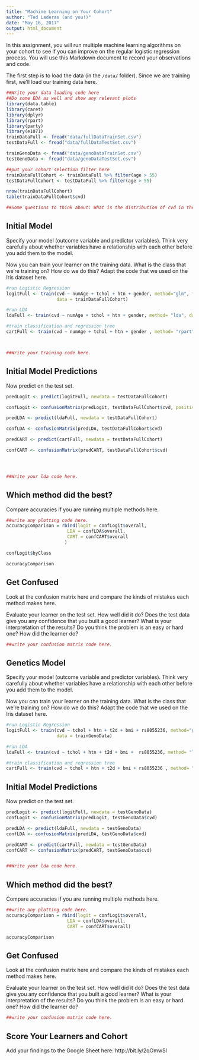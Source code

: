```yaml
---
title: "Machine Learning on Your Cohort"
author: "Ted Laderas (and you!)"
date: "May 16, 2017"
output: html_document
---
```


In this assignment, you will run multiple machine learning algorithms on your cohort to see if you can improve on the regular logistic regression process. You will use this Markdown document to record your observations and code.

The first step is to load the data (in the `/data/` folder). Since we are training first, we'll load our training data here.

```r
##Write your data loading code here
##Do some EDA as well and show any relevant plots
library(data.table)
library(caret)
library(dplyr)
library(rpart)
library(party)
library(e1071)
trainDataFull <- fread("data/fullDataTrainSet.csv")
testDataFull <- fread("data/fullDataTestSet.csv")

trainGenoData <- fread("data/genoDataTrainSet.csv")
testGenoData <- fread("data/genoDataTestSet.csv")

##put your cohort selection filter here
trainDataFullCohort <- trainDataFull %>% filter(age > 55)
testDataFullCohort <- testDataFull %>% filter(age > 55)

nrow(trainDataFullCohort)
table(trainDataFullCohort$cvd)

##Some questions to think about: What is the distribution of cvd in the training set and the test set? Are there any concerns?
```

## Initial Model

Specify your model (outcome variable and predictor variables). Think very carefully about whether variables have a relationship with each other before you add them to the model.

Now you can train your learner on the training data. What is the class that we're training on? How do we do this? Adapt the code that we used on the Iris dataset here. 

```r
#run Logistic Regression
logitFull <- train(cvd ~ numAge + tchol + htn + gender, method="glm", family="binomial",
                   data = trainDataFullCohort)

#run LDA
ldaFull <- train(cvd ~ numAge + tchol + htn + gender, method= "lda", data=trainDataFullCohort)

#train classification and regression tree
cartFull <- train(cvd ~ numAge + tchol + htn + gender , method= "rpart", data=trainDataFullCohort)



##Write your training code here.
```

## Initial Model Predictions

Now predict on the test set.

```r
predLogit <- predict(logitFull, newdata = testDataFullCohort)

confLogit <- confusionMatrix(predLogit, testDataFullCohort$cvd, positive="Y")

predLDA <- predict(ldaFull, newdata = testDataFullCohort)

confLDA <- confusionMatrix(predLDA, testDataFullCohort$cvd)

predCART <- predict(cartFull, newdata = testDataFullCohort)

confCART <- confusionMatrix(predCART, testDataFullCohort$cvd)




##Write your lda code here.
```

## Which method did the best?

Compare accuracies if you are running multiple methods here.

```r
##write any plotting code here.
accuracyComparison = rbind(logit = confLogit$overall,
                       LDA = confLDA$overall,
                       CART = confCART$overall
                      )

confLogit$byClass

accuracyComparison
```

## Get Confused

Look at the confusion matrix here and compare the kinds of mistakes each method makes here.

Evaluate your learner on the test set. How well did it do? Does the test data give you any confidence that you built a good learner? What is your interpretation of the results? Do you think the problem is an easy or hard one? How did the learner do?

```r
##write your confusion matrix code here.
```


## Genetics Model

Specify your model (outcome variable and predictor variables). Think very carefully about whether variables have a relationship with each other before you add them to the model.

Now you can train your learner on the training data. What is the class that we're training on? How do we do this? Adapt the code that we used on the Iris dataset here. 

```r
#run Logistic Regression
logitFull <- train(cvd ~ tchol + htn + t2d + bmi + rs8055236, method="glm", family="binomial",
                   data = trainGenoData)

#run LDA
ldaFull <- train(cvd ~ tchol + htn + t2d + bmi +  rs8055236, method= "lda", data=trainGenoData)

#train classification and regression tree
cartFull <- train(cvd ~ tchol + htn + t2d + bmi + rs8055236 , method= "rpart", data=trainGenoData)

```

## Initial Model Predictions

Now predict on the test set.

```r
predLogit <- predict(logitFull, newdata = testGenoData)
confLogit <- confusionMatrix(predLogit, testGenoData$cvd)

predLDA <- predict(ldaFull, newdata = testGenoData)
confLDA <- confusionMatrix(predLDA, testGenoData$cvd)

predCART <- predict(cartFull, newdata = testGenoData)
confCART <- confusionMatrix(predCART, testGenoData$cvd)


##Write your lda code here.
```

## Which method did the best?

Compare accuracies if you are running multiple methods here.

```r
##write any plotting code here.
accuracyComparison = rbind(logit = confLogit$overall,
                       LDA = confLDA$overall,
                       CART = confCART$overall)

accuracyComparison

```

## Get Confused

Look at the confusion matrix here and compare the kinds of mistakes each method makes here.

Evaluate your learner on the test set. How well did it do? Does the test data give you any confidence that you built a good learner? What is your interpretation of the results? Do you think the problem is an easy or hard one? How did the learner do?

```r
##write your confusion matrix code here.
```


## Score Your Learners and Cohort

Add your findings to the Google Sheet here: http://bit.ly/2qOmwSl